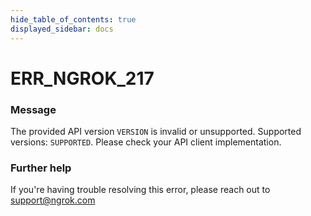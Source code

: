 ```yaml
---
hide_table_of_contents: true
displayed_sidebar: docs
---
```



# ERR_NGROK_217

### Message
The provided API version `VERSION` is invalid or unsupported. Supported versions: `SUPPORTED`. Please check your API client implementation.

<ErrorDetails error='err_ngrok_217' />


### Further help
If you're having trouble resolving this error, please reach out to [support@ngrok.com](mailto:support@ngrok.com?subject=Help%20with%20ERR_NGROK_217)

